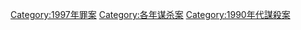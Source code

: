 {{cat topic in year| topic=谋杀案| year=1997}}

[[Category:1997年罪案|Category:1997年罪案]]
[[Category:各年谋杀案|Category:各年谋杀案]]
[[Category:1990年代謀殺案|Category:1990年代謀殺案]]